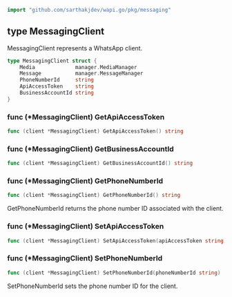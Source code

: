 ```go
import "github.com/sarthakjdev/wapi.go/pkg/messaging"
```



<a name="MessagingClient"></a>
## type MessagingClient

MessagingClient represents a WhatsApp client.

```go
type MessagingClient struct {
    Media             manager.MediaManager
    Message           manager.MessageManager
    PhoneNumberId     string
    ApiAccessToken    string
    BusinessAccountId string
}
```

<a name="MessagingClient.GetApiAccessToken"></a>
### func \(\*MessagingClient\) GetApiAccessToken

```go
func (client *MessagingClient) GetApiAccessToken() string
```



<a name="MessagingClient.GetBusinessAccountId"></a>
### func \(\*MessagingClient\) GetBusinessAccountId

```go
func (client *MessagingClient) GetBusinessAccountId() string
```



<a name="MessagingClient.GetPhoneNumberId"></a>
### func \(\*MessagingClient\) GetPhoneNumberId

```go
func (client *MessagingClient) GetPhoneNumberId() string
```

GetPhoneNumberId returns the phone number ID associated with the client.

<a name="MessagingClient.SetApiAccessToken"></a>
### func \(\*MessagingClient\) SetApiAccessToken

```go
func (client *MessagingClient) SetApiAccessToken(apiAccessToken string)
```



<a name="MessagingClient.SetPhoneNumberId"></a>
### func \(\*MessagingClient\) SetPhoneNumberId

```go
func (client *MessagingClient) SetPhoneNumberId(phoneNumberId string)
```

SetPhoneNumberId sets the phone number ID for the client.

